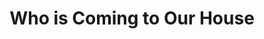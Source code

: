 ---
title: "Who is Coming to Our House"
subtitle: ""
creator: "Joseph Slate & Ashley Wolff"
categories: ["art"]
featuredImage: "../src/assets/images/item/art/DSC02775.png"
views: ["../src/assets/images/item/art/DSC02775.png"]
audio:
    - "/audio/box4/cory-eviction.mp3"
nextItem: ["wouldyourather"]
---